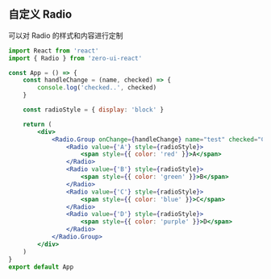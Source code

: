 ## 自定义 Radio

可以对 Radio 的样式和内容进行定制

```jsx
import React from 'react'
import { Radio } from 'zero-ui-react'

const App = () => {
    const handleChange = (name, checked) => {
        console.log('checked..', checked)
    }

    const radioStyle = { display: 'block' }

    return (
        <div>
            <Radio.Group onChange={handleChange} name="test" checked="C">
                <Radio value={'A'} style={radioStyle}>
                    <span style={{ color: 'red' }}>A</span>
                </Radio>
                <Radio value={'B'} style={radioStyle}>
                    <span style={{ color: 'green' }}>B</span>
                </Radio>
                <Radio value={'C'} style={radioStyle}>
                    <span style={{ color: 'blue' }}>C</span>
                </Radio>
                <Radio value={'D'} style={radioStyle}>
                    <span style={{ color: 'purple' }}>D</span>
                </Radio>
            </Radio.Group>
        </div>
    )
}
export default App
```
